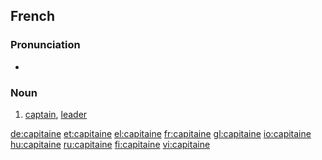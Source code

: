 ==French==

===Pronunciation===
*{{audio|Fr-capitaine.ogg|audio}}

===Noun===
{{fr-noun|m}}

# [[captain]], [[leader]]

[[de:capitaine]]
[[et:capitaine]]
[[el:capitaine]]
[[fr:capitaine]]
[[gl:capitaine]]
[[io:capitaine]]
[[hu:capitaine]]
[[ru:capitaine]]
[[fi:capitaine]]
[[vi:capitaine]]